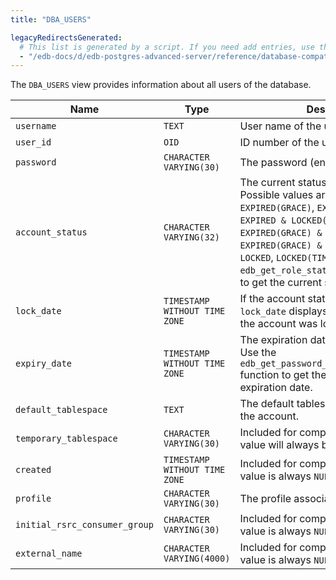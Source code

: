 ```yaml
---
title: "DBA_USERS"

legacyRedirectsGenerated:
  # This list is generated by a script. If you need add entries, use the `legacyRedirects` key.
  - "/edb-docs/d/edb-postgres-advanced-server/reference/database-compatibility-for-oracle-developers-reference-guide/11/Database_Compatibility_for_Oracle_Developers_Reference_Guide.1.161.html"
---
```


<div id="dba_users" class="registered_link"></div>

The `DBA_USERS` view provides information about all users of the database.

| Name                          | Type                          | Description                                                                                                                                                                                                                                                                                                                   |
| ----------------------------- | ----------------------------- | ----------------------------------------------------------------------------------------------------------------------------------------------------------------------------------------------------------------------------------------------------------------------------------------------------------------------------- |
| `username`                    | `TEXT`                        | User name of the user.                                                                                                                                                                                                                                                                                                        |
| `user_id`                     | `OID`                         | ID number of the user.                                                                                                                                                                                                                                                                                                        |
| `password`                    | `CHARACTER VARYING(30)`       | The password (encrypted) of the user.                                                                                                                                                                                                                                                                                         |
| `account_status`              | `CHARACTER VARYING(32)`       | The current status of the account. Possible values are: `OPEN`, `EXPIRED`, `EXPIRED(GRACE)`, `EXPIRED & LOCKED`, `EXPIRED & LOCKED(TIMED)`, `EXPIRED(GRACE) & LOCKED`, `EXPIRED(GRACE) & LOCKED(TIMED)`, `LOCKED`, `LOCKED(TIMED)`. Use the `edb_get_role_status(role_id)` function to get the current status of the account. |
| `lock_date`                   | `TIMESTAMP WITHOUT TIME ZONE` | If the account status is `LOCKED`, `lock_date` displays the date and time the account was locked.                                                                                                                                                                                                                             |
| `expiry_date`                 | `TIMESTAMP WITHOUT TIME ZONE` | The expiration date of the password. Use the `edb_get_password_expiry_date(role_id)` function to get the current password expiration date.                                                                                                                                                                                    |
| `default_tablespace`          | `TEXT`                        | The default tablespace associated with the account.                                                                                                                                                                                                                                                                           |
| `temporary_tablespace`        | `CHARACTER VARYING(30)`       | Included for compatibility only. The value will always be '' (an empty string).                                                                                                                                                                                                                                               |
| `created`                     | `TIMESTAMP WITHOUT TIME ZONE` | Included for compatibility only. The value is always `NULL`.                                                                                                                                                                                                                                                                  |
| `profile`                     | `CHARACTER VARYING(30)`       | The profile associated with the user.                                                                                                                                                                                                                                                                                         |
| `initial_rsrc_consumer_group` | `CHARACTER VARYING(30)`       | Included for compatibility only. The value is always `NULL`.                                                                                                                                                                                                                                                                  |
| `external_name`               | `CHARACTER VARYING(4000)`     | Included for compatibility only. The value is always `NULL`.                                                                                                                                                                                                                                                                  |
